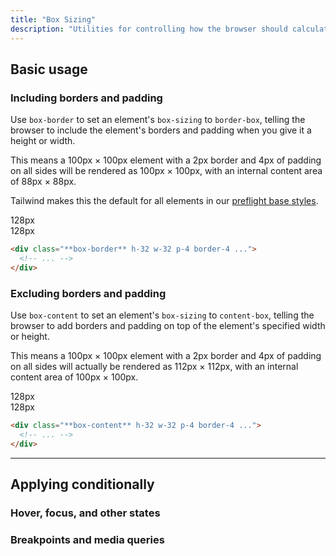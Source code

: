 ```yaml
---
title: "Box Sizing"
description: "Utilities for controlling how the browser should calculate an element's total size."
---
```




## Basic usage

### Including borders and padding

Use `box-border` to set an element's `box-sizing` to `border-box`, telling the browser to include the element's borders and padding when you give it a height or width.

This means a 100px &times; 100px element with a 2px border and 4px of padding on all sides will be rendered as 100px &times; 100px, with an internal content area of 88px &times; 88px.

Tailwind makes this the default for all elements in our [preflight base styles](/docs/preflight).

<Example p="none">
  <div class="relative grid grid-cols-[1fr,1fr,1fr] grid-rows-[1fr,3fr,1fr] gap-px bg-slate-700/10 font-mono text-sm font-bold leading-6 max-w-sm mx-auto w-full shadow-xl dark:bg-slate-700">
    <div class="bg-white col-start-1 row-start-1 dark:bg-slate-800"></div>
    <div class="relative bg-white col-start-2 row-start-1 dark:bg-slate-800">
      <!-- w-measure indicator -->
      <div class="absolute flex bottom-2 left-0 right-0">
        <!-- Horizontal line -->
        <div class="bg-teal-400 h-px absolute left-0 top-1/2 -translate-y-px right-0"></div>
        <!-- Left chip -->
        <div class="w-full">
          <div class="rounded-full h-2 bg-teal-400 w-px absolute left-0 top-1/2 -translate-x-px -translate-y-1"></div>
        </div>
        <!-- Badge -->
        <div class="relative flex-auto font-mono font-bold w-full bg-white text-sky-600 text-xs px-1.5 flex items-center justify-center leading-none dark:bg-slate-800 dark:text-teal-400">128px</div>
        <!-- Right chip -->
        <div class="w-full">
          <div class="rounded-full h-2 bg-teal-400 w-px absolute right-0 top-1/2 translate-x-px -translate-y-1"></div>
        </div>
      </div>
    </div>
    <div class="bg-white col-start-3 row-start-1 dark:bg-slate-800"></div>
    <div class="relative bg-white col-start-1 row-start-2 dark:bg-slate-800">
      <!-- h-measure indicator -->
      <div class="absolute flex top-0 bottom-0 right-2 w-3">
        <!-- Vertical line -->
        <div class="bg-teal-400 w-px absolute top-0 left-1/2 -translate-x-[0.5px] bottom-0"></div>
        <!-- Top chip -->
        <div class="w-full">
          <div class="rounded-full w-2 bg-teal-400 h-px absolute top-0 left-1/2 -translate-y-px -translate-x-1"></div>
        </div>
        <!-- Badge -->
        <div class="relative -rotate-90 -translate-x-[1.15rem] translate-y-14 h-3 flex flex-auto font-mono font-bold bg-white text-sky-600 text-xs px-1.5 items-center justify-center leading-none dark:bg-slate-800 dark:text-teal-400">128px</div>
        <!-- Bottom chip -->
        <div class="w-full">
          <div class="rounded-full w-2 bg-teal-400 h-px absolute bottom-0 left-1/2 translate-y-px -translate-x-1"></div>
        </div>
      </div>
    </div>
    <div class="bg-white col-start-2 row-start-2 w-32 h-32 ring-1 ring-sky-300 dark:bg-slate-800 dark:ring-sky-400">
      <div class="box-border relative bg-stripes-sky w-32 h-32 p-5 ring ring-sky-300 ring-inset">
        <div class="w-full h-full bg-teal-500 ring-1 ring-sky-500"></div>
      </div>
    </div>
    <div class="bg-white col-start-3 row-start-2 dark:bg-slate-800"></div>
    <div class="bg-white col-start-1 row-start-3 dark:bg-slate-800"></div>
    <div class="bg-white col-start-2 row-start-3 dark:bg-slate-800"></div>
    <div class="bg-white col-start-3 row-start-3 dark:bg-slate-800"></div>
  </div>
</Example>

```html
<div class="**box-border** h-32 w-32 p-4 border-4 ...">
  <!-- ... -->
</div>
```

### Excluding borders and padding

Use `box-content` to set an element's `box-sizing` to `content-box`, telling the browser to add borders and padding on top of the element's specified width or height.

This means a 100px &times; 100px element with a 2px border and 4px of padding on all sides will actually be rendered as 112px &times; 112px, with an internal content area of 100px &times; 100px.

<Example p="none">
  <div class="relative grid grid-cols-[1fr,1fr,1fr] grid-rows-[1fr,2fr,1fr] gap-px bg-slate-700/10 font-mono text-sm font-bold leading-6 max-w-sm mx-auto w-full shadow-xl dark:bg-slate-700">
    <div class="bg-white col-start-1 row-start-1 dark:bg-slate-800"></div>
    <div class="relative bg-white col-start-2 row-start-1 dark:bg-slate-800">
      <!-- w-measure indicator -->
      <div class="absolute flex bottom-2 left-0 right-0 -translate-y-5">
        <!-- Horizontal line -->
        <div class="bg-blue-400 h-px absolute left-0 top-1/2 -translate-y-px right-0"></div>
        <!-- Left chip -->
        <div class="w-full">
          <div class="rounded-full h-2 bg-blue-400 w-px absolute left-0 top-1/2 -translate-x-px -translate-y-1"></div>
        </div>
        <!-- Badge -->
        <div class="relative flex-auto font-mono font-bold w-full bg-white text-blue-600 text-xs px-1.5 flex items-center justify-center leading-none dark:bg-slate-800 dark:text-blue-400">128px</div>
        <!-- Right chip -->
        <div class="w-full">
          <div class="rounded-full h-2 bg-blue-400 w-px absolute right-0 top-1/2 translate-x-px -translate-y-1"></div>
        </div>
      </div>
    </div>
    <div class="bg-white col-start-3 row-start-1 dark:bg-slate-800"></div>
    <div class="relative bg-white col-start-1 row-start-2 dark:bg-slate-800">
      <!-- h-measure indicator -->
      <div class="absolute flex top-0 bottom-0 right-2 w-3 -translate-x-5">
        <!-- Vertical line -->
        <div class="bg-blue-400 w-px absolute top-0 left-1/2 -translate-x-[0.5px] bottom-0"></div>
        <!-- Top chip -->
        <div class="w-full">
          <div class="rounded-full w-2 bg-blue-400 h-px absolute top-0 left-1/2 -translate-y-px -translate-x-1"></div>
        </div>
        <!-- Badge -->
        <div class="relative -rotate-90 -translate-x-[1.15rem] translate-y-14 h-3 flex flex-auto font-mono font-bold bg-white text-blue-600 text-xs px-1.5 items-center justify-center leading-none dark:bg-slate-800 dark:text-blue-400">128px</div>
        <!-- Bottom chip -->
        <div class="w-full">
          <div class="rounded-full w-2 bg-blue-400 h-px absolute bottom-0 left-1/2 translate-y-px -translate-x-1"></div>
        </div>
      </div>
    </div>
    <div class="bg-white col-start-2 row-start-2 w-32 h-32">
      <div class="box-content -translate-x-5 -translate-y-5 relative bg-stripes-blue w-32 h-32 p-5 ring-4 ring-blue-300 ring-inset dark:ring-blue-500">
        <div class="w-full h-full bg-blue-500 ring-1 ring-blue-500"></div>
      </div>
    </div>
    <div class="bg-white col-start-3 row-start-2 dark:bg-slate-800"></div>
    <div class="bg-white col-start-1 row-start-3 dark:bg-slate-800"></div>
    <div class="bg-white col-start-2 row-start-3 dark:bg-slate-800"></div>
    <div class="bg-white col-start-3 row-start-3 dark:bg-slate-800"></div>
  </div>
</Example>

```html
<div class="**box-content** h-32 w-32 p-4 border-4 ...">
  <!-- ... -->
</div>
```

---

## <Heading ignore>Applying conditionally</Heading>

### <Heading ignore>Hover, focus, and other states</Heading>

<HoverFocusAndOtherStates defaultClass="box-border" featuredClass="box-content" />

### <Heading ignore>Breakpoints and media queries</Heading>

<BreakpointsAndMediaQueries defaultClass="box-border" featuredClass="box-content" />
